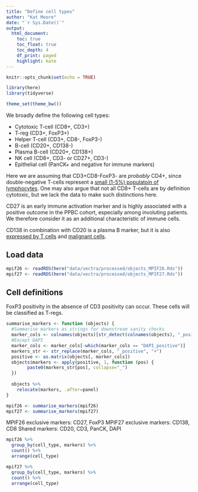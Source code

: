 ```yaml
---
title: "Define cell types"
author: "Kat Moore"
date: "`r Sys.Date()`"
output: 
  html_document:
    toc: true
    toc_float: true
    toc_depth: 4
    df_print: paged
    highlight: kate
---
```


```r
knitr::opts_chunk$set(echo = TRUE)
```

```r
library(here)
library(tidyverse)

theme_set(theme_bw())
```

We broadly define the following cell types:

* Cytotoxic T-cell (CD8+, CD3+)
* T-reg (CD3+, FoxP3+)
* Helper T-cell (CD3+, CD8-, FoxP3-)
* B-cell (CD20+, CD138-)
* Plasma B-cell (CD20+, CD138+)
* NK cell (CD8+, CD3- or CD27+, CD3-)
* Epithelial cell (PanCK+ and negative for immune markers)

Here we are assuming that CD3+CD8-FoxP3- are *probably* CD4+, since double-negative T-cells represent a [small (1-5%) populatoin of lymphocytes](https://www.ncbi.nlm.nih.gov/pmc/articles/PMC3269300/). One may also argue that not all CD8+ T-cells are by definition cytotoxic, but we lack the data to make such distinctions here.

CD27 is an early immune activation marker and is highly associated with a positive outcome in the PPBC cohort, especially among involuting patients. We therefore consider it as an additional characteristic of immune cells. 

CD138 in combination with CD20 is a plasma B marker, but it is also [expressed by T cells](https://www.biorxiv.org/content/10.1101/2020.03.25.008995v1) and [malignant cells](https://pubmed.ncbi.nlm.nih.gov/14983940/).

## Load data

```r
mpif26 <- readRDS(here("data/vectra/processed/objects_MPIF26.Rds"))
mpif27 <- readRDS(here("data/vectra/processed/objects_MPIF27.Rds"))
```

## Cell definitions

FoxP3 positivity in the absence of CD3 positivity can occur. These cells will be classified as T-regs.

```r
summarise_markers <- function (objects) {
  #Summarise markers as strings for downstream sanity checks
  marker_cols <- colnames(objects)[str_detect(colnames(objects), "_positive")]
  #Except DAPI
  marker_cols <- marker_cols[-which(marker_cols == "DAPI_positive")]
  markers_str <- str_replace(marker_cols, "_positive", "+")
  positive <- as.matrix(objects[, marker_cols])
  objects$markers <- apply(positive, 1, function (pos) {
        paste0(markers_str[pos], collapse="_")
  })
  
  objects %>%
    relocate(markers, .after=panel)
}

mpif26 <- summarise_markers(mpif26)
mpif27 <- summarise_markers(mpif27)
```

MPIF26 exclusive markers:  CD27, FoxP3
MPIF27 exclusive markers: CD138, CD8 
Shared markers: CD20, CD3, PanCK, DAPI

```r
mpif26 %>% 
  group_by(cell_type, markers) %>%
  count() %>%
  arrange(cell_type)
```

```r
mpif27 %>% 
  group_by(cell_type, markers) %>%
  count() %>%
  arrange(cell_type)
```
